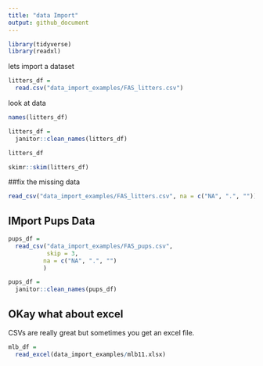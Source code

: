 ```yaml
---
title: "data Import"
output: github_document
---
```


```r
library(tidyverse)
library(readxl)
```

lets import a dataset

```r
litters_df = 
  read.csv("data_import_examples/FAS_litters.csv")
```


look at data

```r
names(litters_df)
```



```r
litters_df =
  janitor::clean_names(litters_df)
```

```r
litters_df
```

```r
skimr::skim(litters_df)
```

##fix the missing data

```r
read_csv("data_import_examples/FAS_litters.csv", na = c("NA", ".", ""))
```

## IMport Pups Data

```r
pups_df =
  read_csv("data_import_examples/FAS_pups.csv",
           skip = 3,
          na = c("NA", ".", "")
          )

pups_df = 
  janitor::clean_names(pups_df)
```


## OKay what about excel

CSVs are really great but sometimes you get an excel file.


```r
mlb_df = 
  read_excel(data_import_examples/mlb11.xlsx)
```
